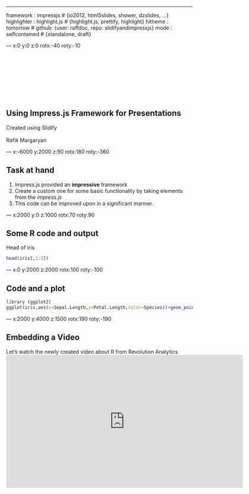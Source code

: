 ---
framework   : impressjs   # {io2012, html5slides, shower, dzslides, ...}
highlighter : highlight.js  # {highlight.js, prettify, highlight}
hitheme     : tomorrow      # 
github: {user: raffdoc, repo: slidifyandimpressjs}
mode        : selfcontained # {standalone, draft}


---  x:0 y:0 z:0 rotx:-40 roty:-10 

<br><br><br><br><br><br><br>

## Using Impress.js Framework for Presentations
  
Created using Slidify <br><br>
<super> Rafik Margaryan

---  x:-6000 y:2000 z:90 rotx:180 roty:-360 
  
## Task at hand
  
1. Impress.js provided an **impressive** framework
2. Create a custom one for some basic functionality by taking elements from the _impress.js_
3. This code can be improved upon in a significant manner.

---  x:2000 y:0 z:1000 rotx:70 roty:90

## Some R code and output

Head of iris

```r
head(iris[,1:2])
```

--- x:0 y:2000 z:2000 rotx:100 roty:-100 

## Code and a plot

```r
library (ggplot2)
ggplot(iris,aes(x=Sepal.Length,y=Petal.Length,color=Species))+geom_point()+ geom_smooth (method=loess)

```

--- x:2000 y:4000 z:1500 rotx:190 roty:-190

## Embedding a Video

Let's watch the newly created video about R from Revolution Analytics  
<center>
<iframe width="640" height="360" src="http://www.youtube.com/embed/TR2bHSJ_eck?feature=player_embedded" frameborder="0" allowfullscreen></iframe>




